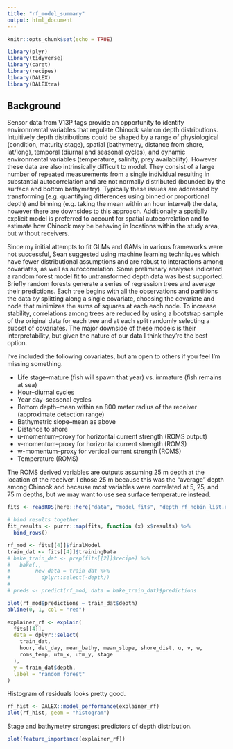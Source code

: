 ```yaml
---
title: "rf_model_summary"
output: html_document
---
```


```r
knitr::opts_chunk$set(echo = TRUE)

library(plyr)
library(tidyverse)
library(caret)
library(recipes)
library(DALEX)
library(DALEXtra)
```

## Background

Sensor data from V13P tags provide an opportunity to identify environmental variables that regulate Chinook salmon depth distributions. Intuitively depth distributions could be shaped by a range of physiological (condition, maturity stage), spatial (bathymetry, distance from shore, lat/long), temporal (diurnal and seasonal cycles), and dynamic environmental variables (temperature, salinity, prey availability). However these data are also intrinsically difficult to model. They consist of a large number of repeated measurements from a single individual resulting in substantial autocorrelation and are not normally distributed (bounded by the surface and bottom bathymetry). Typically these issues are addressed by transforming (e.g. quantifying differences using binned or proportional depth) and binning (e.g. taking the mean within an hour interval) the data, however there are downsides to this approach. Additionally a spatially explicit model is preferred to account for spatial autocorrelation and to estimate how Chinook may be behaving in locations within the study area, but without receivers.

Since my initial attempts to fit GLMs and GAMs in various frameworks were not successful, Sean suggested using machine learning techniques which have fewer distributional assumptions and are robust to interactions among covariates, as well as autocorrelation. Some preliminary analyses indicated a random forest model fit to untransformed depth data was best supported. Briefly random forests generate a series of regression trees and average their predictions. Each tree begins with all the observations and partitions the data by splitting along a single covariate, choosing the covariate and node that minimizes the sums of squares at each each node. To increase stability, correlations among trees are reduced by using a bootstrap sample of the original data for each tree and at each split randomly selecting a subset of covariates. The major downside of these models is their interpretability, but given the nature of our data I think they're the best option. 

I've included the following covariates, but am open to others if you feel I'm missing something.

* Life stage--mature (fish will spawn that year) vs. immature (fish remains at sea)
* Hour--diurnal cycles
* Year day--seasonal cycles
* Bottom depth--mean within an 800 meter radius of the receiver (approximate detection range)
* Bathymetric slope--mean as above
* Distance to shore
* u-momentum--proxy for horizontal current strength (ROMS output)
* v-momentum--proxy for horizontal current strength (ROMS)
* w-momentum--proxy for vertical current strength (ROMS)
* Temperature (ROMS)

The ROMS derived variables are outputs assuming 25 m depth at the location of the receiver. I chose 25 m because this was the "average" depth among Chinook and because most variables were correlated at 5, 25, and 75 m depths, but we may want to use sea surface temperature instead.


```r
fits <- readRDS(here::here("data", "model_fits", "depth_rf_nobin_list.rds"))

# bind results together
fit_results <- purrr::map(fits, function (x) x$results) %>%
  bind_rows()
```


```r
rf_mod <- fits[[4]]$finalModel
train_dat <- fits[[4]]$trainingData 
# bake_train_dat <- prep(fits[[2]]$recipe) %>%
#   bake(., 
#        new_data = train_dat %>% 
#          dplyr::select(-depth))
# 
# preds <- predict(rf_mod, data = bake_train_dat)$predictions

plot(rf_mod$predictions ~ train_dat$depth)
abline(0, 1, col = "red")
```

```r
explainer_rf <- explain(
  fits[[4]],
  data = dplyr::select(
    train_dat, 
    hour, det_day, mean_bathy, mean_slope, shore_dist, u, v, w, 
    roms_temp, utm_x, utm_y, stage
  ),
  y = train_dat$depth,
  label = "random forest"
)
```
Histogram of residuals looks pretty good.

```r
rf_hist <- DALEX::model_performance(explainer_rf) 
plot(rf_hist, geom = "histogram")
```

Stage and bathymetry strongest predictors of depth distribution.

```r
plot(feature_importance(explainer_rf))
```

